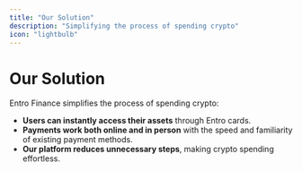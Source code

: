 ```yaml
---
title: "Our Solution"
description: "Simplifying the process of spending crypto"
icon: "lightbulb"
---
```


# Our Solution

Entro Finance simplifies the process of spending crypto:

- **Users can instantly access their assets** through Entro cards.
- **Payments work both online and in person** with the speed and familiarity of existing payment methods.
- **Our platform reduces unnecessary steps**, making crypto spending effortless.
